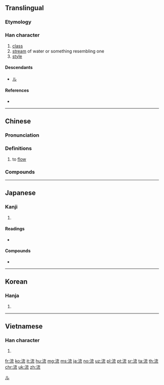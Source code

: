 ==Translingual==

===Etymology===
{{Han compound|水|alt1=氵|㐬|ls=psc|c1=s|c2=p}}

===Han character===
{{Han char|rn=85|rad=水|as=07|sn=9|four=34113|canj=EYIU|ids=⿰氵㐬}}

# [[class]]
# [[stream]] of water or something resembling one
# [[style]]

====Descendants====
* [[ル]]

====References====
* {{Han ref|kx=0623.040|dkj=17572|dj=1019.070|hdz=31631.120|uh=6D41|ud=27969|bh=AC79|bd=44153}}

[[Category:Han characters from which katakana were derived|ル]]

----

==Chinese==
{{zh-forms}}

===Pronunciation===
{{zh-pron
|m=liú|ma=y
|c=lau4
|h=pfs=liù
|md=
|mn=lâu/liû
|w=
|mc=y
|oc=y
|cat=
}}

===Definitions===
{{zh-hanzi}}

# to [[flow]]

===Compounds===
{{attention|zh}}
{{der3
|{{l|cmn|流弊}}
|{{l|cmn|流播}}
|{{l|cmn|流布}}
|{{l|cmn|流产}}
|{{l|cmn|流畅}}
|{{l|cmn|流程}}
|{{l|cmn|流程图}}
|{{l|cmn|流传}}
|{{l|cmn|流窜}}
|{{l|cmn|流弹}}
|{{l|cmn|流荡}}
|{{l|cmn|流动}}
|{{l|cmn|流动资产}}
|{{l|cmn|流动资金}}
|{{l|cmn|流毒}}
|{{l|cmn|流芳|tr=liúfāng}}
|{{l|cmn|流放}}
|{{l|cmn|流感}}
|{{l|cmn|流光}}
|{{l|cmn|流汗}}
|{{l|cmn|流滑}}
|{{l|cmn|流火}}
|{{l|cmn|流金烁石}}
|{{l|cmn|流寇|tr=liúkòu}}
|{{l|cmn|流览}}
|{{l|cmn|流浪}}
|{{l|cmn|流泪}}
|{{l|cmn|流离}}
|{{l|cmn|流离失所}}
|{{l|cmn|流离流气}}, {{l|cmn|流离流气的}}
|{{l|cmn|流利|tr=liúlì}}
|{{l|cmn|流连}}
|{{l|cmn|流量}}
|{{l|cmn|流露|tr=liúlù}}
|{{l|cmn|流落}}
|{{l|cmn|流氓|tr=liúmáng}}
|{{l|cmn|流氓无产者}}
|{{l|cmn|流民}}
|{{l|cmn|流脑}}
|{{l|cmn|流年}}
|{{l|cmn|流派}}
|{{l|cmn|流盼}}
|{{l|cmn|流配}}
|{{l|cmn|流气}}
|{{l|cmn|流洒}}
|{{l|cmn|流散}}
|{{l|cmn|流沙}}
|{{l|cmn|流失}}
|{{l|cmn|流失生}}
|{{l|cmn|流食}}
|{{l|cmn|流矢}}
|{{l|cmn|流势}}
|{{l|cmn|流逝}}
|{{l|cmn|流水}}
|{{l|cmn|流水不腐，户枢不蠹}}
|{{l|cmn|流水席}}
|{{l|cmn|流水线}}
|{{l|cmn|流水账}}
|{{l|cmn|流水作业}}
|{{l|cmn|流送}}
|{{l|cmn|流苏}}
|{{l|cmn|流俗}}
|{{l|cmn|流速}}
|{{l|cmn|流淌}}
|{{l|cmn|流体}}
|{{l|cmn|流体力学}}
|{{l|cmn|流通|tr=liútōng}}
|{{l|cmn|流通体制}}
|{{l|cmn|流亡}}
|{{l|cmn|流网}}
|{{l|cmn|流线型}}
|{{l|cmn|流向}}
|{{l|cmn|流泻}}
|{{l|cmn|流星|tr=liúxīng}}
|{{l|cmn|流星赶月}}
|{{l|cmn|流星雨}}
|{{l|cmn|流刑}}
|{{l|cmn|流行|tr=liúxíng}}
|{{l|cmn|流行病|tr=liúxíngbìng}}
|{{l|cmn|流行歌曲}}
|{{l|cmn|流行色}}
|{{l|cmn|流行性感冒|tr=liúxíngxìnggǎnmào}}
|{{l|cmn|流行性脑脊髓膜炎}}
|{{l|cmn|流行性腮腺炎}}
|{{l|cmn|流行性乙型脑炎}}
|{{l|cmn|流血|tr=liúxuè, liúxiě}}
|{{l|cmn|流言|tr=liúyán}}
|{{l|cmn|流言飞语}}
|{{l|cmn|流溢}}
|{{l|cmn|流螢}}, {{l|cmn|流萤|tr=liúyíng}}
|{{l|cmn|流于}}
|{{l|cmn|流域}}
|{{l|cmn|流贼}}
|{{l|cmn|流质}}
|{{l|cmn|流注}}
|{{l|cmn|流转}}
|{{l|cmn|河流|tr=héliú}}
}}

----

==Japanese==

===Kanji===
{{ja-kanji|grade=3|rs=水07}}

# {{defn|lang=ja|sort=水07}}

====Readings====
* {{ja-readings|goon=[[る]] (ru)|kanon=[[りゅう]] (ryū)|kun=[[ながれる]] (nagareru), [[ながす]] (nagasu), [[ながれ]] (nagare)}}

====Compounds====
* {{term|流派||school of thought|tr=[[りゅうは]], [[ryūha]]|lang=ja|sc=Jpan}}

----

==Korean==

===Hanja===
{{ko-hanja|hangeul=[[류]]>[[유]]|eumhun=|rv=ryu>yu|mr=ryu>yu|y=lyu>yu}}

# {{defn|lang=ko|sort=水07}}

----

==Vietnamese==

===Han character===
{{vi-hantu|[[lưu]]|rs=水07}}

# {{defn|lang=vi|sort=水07}}

[[fr:流]]
[[ko:流]]
[[it:流]]
[[hu:流]]
[[mg:流]]
[[ms:流]]
[[ja:流]]
[[no:流]]
[[uz:流]]
[[pl:流]]
[[pt:流]]
[[sr:流]]
[[ta:流]]
[[th:流]]
[[chr:流]]
[[uk:流]]
[[zh:流]]
